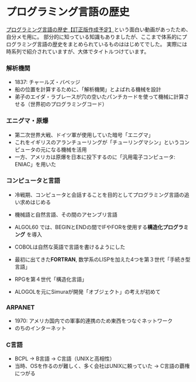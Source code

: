 # プログラミング言語の歴史

[プログラミング言語の歴史【訂正版作成予定】](https://www.youtube.com/watch?v=jBksc8SdUF8)という面白い動画があったため、自分メモ用に。
部分的に知っている知識もありましたが、ここまで体系的にプログラミング言語の歴史をまとめられているものははじめてでした。
実際には時系列で紹介されていますが、大体でタイトルつけています。

### 解析機関
- 1837: チャールズ・バベッジ
- 船の位置を計算するために、「解析機関」とよばれる機械を設計
- 弟子のエイダ・ラブレースが穴の空いたパンチカードを使って機械に計算させる（世界初のプログラミングコード）

### エニグマ・原爆
- 第二次世界大戦、ドイツ軍が使用していた暗号「エニグマ」
- これをイギリスのアランチューリングが「チューリングマシン」というコンピュータの元になる機械を活用
- 一方、アメリカは原爆を日本に投下するのに「汎用電子コンピュータ: ENIAC」を用いた

### コンピュータと言語
- 冷戦期、コンピュータと会話することを目的としてプログラミング言語の追い求めはじめる
- 機械語と自然言語、その間のアセンブリ言語
- ALGOL60 では、BEGINとENDの間でIFやFORを使用する**構造化プログラミング** を導入
- COBOLは自然な英語で言語を書けるようにした
- 最初に出てきた**FORTRAN**, 数学系のLISPを加えた4つを第３世代「手続き型言語」
- RPGを第４世代「構造化言語」

- ALOGOLを元にSimuraが開発「オブジェクト」の考えが初めて

### ARPANET
- 1970: アメリカ国内での軍事的連携のため東西をつなぐネットワーク
- のちのインターネット

### C言語
- BCPL → B言語 → C言語（UNIXと高相性）
- 当時、OSを作るのが難しく、多く会社はUNIXに頼っていた → C言語の覇権につがる






